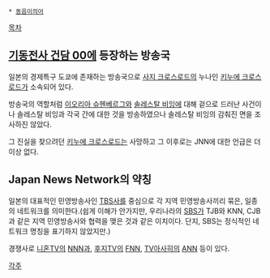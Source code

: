  * [[동음이의어]]

[[목차]]

== [[기동전사 건담 00]]에 등장하는 방송국 ==
일본의 경제특구 도쿄에 존재하는 방송국으로 [[사지 크로스로드]]의 누나인 [[키누에 크로스로드]]가 소속되어 있다.

방송국의 역할처럼 [[이오리아 슈헨베르그]]와 [[솔레스탈 비잉]]에 대해 겉으로 드러난 사건이나 솔레스탈 비잉과 각국 간에 대한 것을 방송하였으나 솔레스탈 비잉의 감춰진 면을 조사하진 않았다.

그 진실을 찾으려던 [[키누에 크로스로드]]는 사망하고 그 이후로는 JNN에 대한 언급은 더 이상 없다.

== '''J'''apan '''N'''ews '''N'''etwork의 약칭 ==
일본의 대표적인 민영방송사인 [[TBS]]사를 중심으로 각 지역 민영방송사끼리 묶은, 일종의 네트워크를 의미한다.(쉽게 이해가 안가지만, 우리나라의 [[SBS]]가 TJB와 KNN, CJB과 같은 지역 민영방송사와 협력을 맺은 것과 같은 이치이다. 단지, SBS는 정식적인 네트워크 명칭을 표기하지 않았지만.)

경쟁사로 [[니혼TV]]의 [[NNN]]과, [[후지TV]]의 [[FNN]], [[TV아사히]]의 [[ANN]] 등이 있다.


[[각주]]
